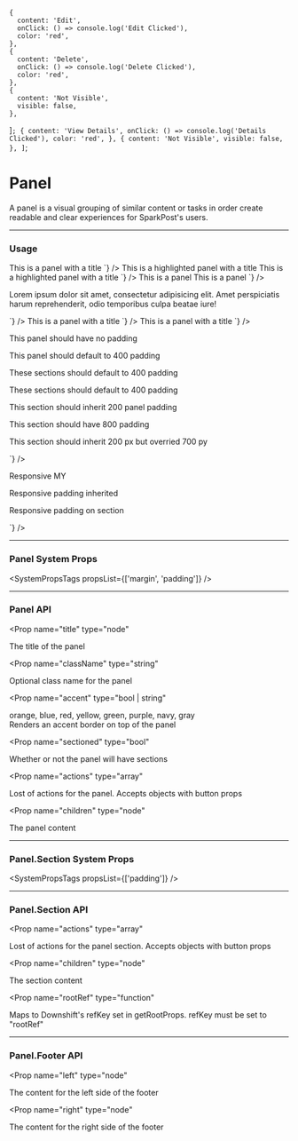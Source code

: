 
    {
      content: 'Edit',
      onClick: () => console.log('Edit Clicked'),
      color: 'red',
    },
    {
      content: 'Delete',
      onClick: () => console.log('Delete Clicked'),
      color: 'red',
    },
    {
      content: 'Not Visible',
      visible: false,
    },
  ]`;
    {
      content: 'View Details',
      onClick: () => console.log('Details Clicked'),
      color: 'red',
    },
    {
      content: 'Not Visible',
      visible: false,
    },
  ]`;

# Panel
A panel is a visual grouping of similar content or tasks in order create readable and clear experiences for SparkPost's users.

---

### Usage

<LiveCode>
  <LiveCode.Content
    title="With a Title"
    code={`
      <Panel className="my-class" title="Title" sectioned>
        This is a panel with a title
      </Panel>
    `}
  />
  <LiveCode.Content
    title="With an Accent"
    code={`
      <>
        <Panel mb={300} accent sectioned>
          This is a highlighted panel with a title
        </Panel>
        <Panel mb={300} accent="orange" sectioned>
          This is a highlighted panel with a title
        </Panel>
      </>
    `}
  />
  <LiveCode.Content
    title="With a Footer"
    code={`
      <>
        <Panel title="Title" accent sectioned>
          This is a panel
        </Panel>
        <Panel.Footer mb={400} left="Left aligned" right="Right aligned"></Panel.Footer>
        <Panel title="Title" accent sectioned>
          This is a panel
        </Panel>
        <Panel.Footer mb={400} left="Left aligned" right="Right aligned"></Panel.Footer>
      </>
    `}
  />
  <LiveCode.Content
    title="With Actions"
    code={`
      <Panel actions={${actions}} accent="red" title="Panel with Actions">
        <Panel.Section actions={${sectionActions}}>
          <p>
            Lorem ipsum dolor sit amet, consectetur adipisicing elit. Amet perspiciatis harum
            reprehenderit, odio temporibus culpa beatae iure!
          </p>
        </Panel.Section>
      </Panel>
    `}
  />
  <LiveCode.Content
    title="With a Title"
    code={`
      <Panel className="my-class" title="Title" sectioned>
      This is a panel with a title
    </Panel>
    `}
  />
  <LiveCode.Content
    title="With a Title"
    code={`
      <Panel className="my-class" title="Title" sectioned>
      This is a panel with a title
    </Panel>
    `}
  />
  <LiveCode.Content
    title="System Props"
    code={`
      <>
        <Panel mb="400">
          <p>This panel should have no padding</p>
        </Panel>
        <Panel sectioned mb="400">
          <p>This panel should default to 400 padding</p>
        </Panel>
        <Panel mb="400">
          <Panel.Section>
            <p>These sections should default to 400 padding</p>
          </Panel.Section>
          <Panel.Section>
            <p>These sections should default to 400 padding</p>
          </Panel.Section>
        </Panel>
        <Panel padding="200" mb="400">
          <Panel.Section>
            <p>This section should inherit 200 panel padding</p>
          </Panel.Section>
          <Panel.Section p="800">
            <p>This section should have 800 padding</p>
          </Panel.Section>
          <Panel.Section py="700">
            <p>This section should inherit 200 px but overried 700 py</p>
          </Panel.Section>
        </Panel>
      </>
    `}
  />
  <LiveCode.Content
    title="Responsive System Props"
    code={`
      <>
        <Panel sectioned my={['200', '300', '600', '800']} mb="400">
          <p>Responsive MY</p>
        </Panel>
        <Panel p={['600', '200', '500', '800']}>
          <Panel.Section>
            <p>Responsive padding inherited</p>
          </Panel.Section>
          <Panel.Section p={['600', '600', '800', '200']}>
            <p>Responsive padding on section</p>
          </Panel.Section>
        </Panel>
      </>
    `}
  />
</LiveCode>

---

### Panel System Props

<SystemPropsTags propsList={['margin', 'padding']} />

---

### Panel API

<Prop
  name="title"
  type="node"
> 
  The title of the panel
</Prop>

<Prop
  name="className"
  type="string"
> 
  Optional class name for the panel
</Prop>

<Prop
  name="accent"
  type="bool | string"
> 
  orange, blue, red, yellow, green, purple, navy, gray <br/>
  Renders an accent border on top of the panel
</Prop>

<Prop
  name="sectioned"
  type="bool"
> 
  Whether or not the panel will have sections
</Prop>

<Prop
  name="actions"
  type="array"
> 
  Lost of actions for the panel. Accepts objects with button props
</Prop>

<Prop
  name="children"
  type="node"
> 
  The panel content
</Prop>

---

### Panel.Section System Props

<SystemPropsTags propsList={['padding']} />

---

### Panel.Section API

<Prop
  name="actions"
  type="array"
> 
  Lost of actions for the panel section. Accepts objects with button props
</Prop>

<Prop
  name="children"
  type="node"
> 
  The section content
</Prop>

<Prop
  name="rootRef"
  type="function"
> 
  Maps to Downshift's refKey set in getRootProps. refKey must be set to "rootRef"
</Prop>

---

### Panel.Footer API

<Prop
  name="left"
  type="node"
> 
  The content for the left side of the footer
</Prop>

<Prop
  name="right"
  type="node"
> 
  The content for the right side of the footer
</Prop>

